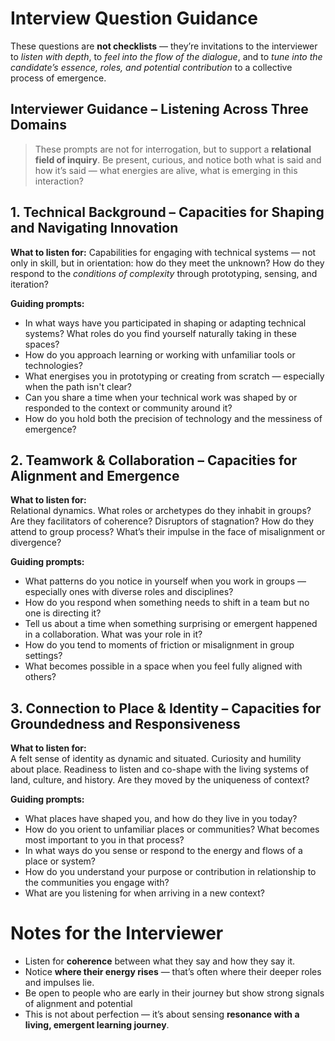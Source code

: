 
<PageGate requiredPassword="interviewers">

# Interview Question Guidance
These questions are **not checklists** — they’re invitations to the interviewer to _listen with depth_, to _feel into the flow of the dialogue_, and to _tune into the candidate’s essence, roles, and potential contribution_ to a collective process of emergence.
## Interviewer Guidance – Listening Across Three Domains

> These prompts are not for interrogation, but to support a **relational field of inquiry**. Be present, curious, and notice both what is said and how it’s said — what energies are alive, what is emerging in this interaction?

## 1. Technical Background – Capacities for Shaping and Navigating Innovation

**What to listen for:**
Capabilities for engaging with technical systems — not only in skill, but in orientation: how do they meet the unknown? How do they respond to the _conditions of complexity_ through prototyping, sensing, and iteration?

**Guiding prompts:**

- In what ways have you participated in shaping or adapting technical systems? What roles do you find yourself naturally taking in these spaces?
- How do you approach learning or working with unfamiliar tools or technologies?
- What energises you in prototyping or creating from scratch — especially when the path isn't clear?
- Can you share a time when your technical work was shaped by or responded to the context or community around it?
- How do you hold both the precision of technology and the messiness of emergence?

## 2. Teamwork & Collaboration – Capacities for Alignment and Emergence

**What to listen for:**  
Relational dynamics. What roles or archetypes do they inhabit in groups? Are they facilitators of coherence? Disruptors of stagnation? How do they attend to group process? What’s their impulse in the face of misalignment or divergence?

**Guiding prompts:**

- What patterns do you notice in yourself when you work in groups — especially ones with diverse roles and disciplines?
- How do you respond when something needs to shift in a team but no one is directing it?
- Tell us about a time when something surprising or emergent happened in a collaboration. What was your role in it?
- How do you tend to moments of friction or misalignment in group settings?
- What becomes possible in a space when you feel fully aligned with others?

## 3. Connection to Place & Identity – Capacities for Groundedness and Responsiveness

**What to listen for:**  
A felt sense of identity as dynamic and situated. Curiosity and humility about place. Readiness to listen and co-shape with the living systems of land, culture, and history. Are they moved by the uniqueness of context?

**Guiding prompts:**

- What places have shaped you, and how do they live in you today?
- How do you orient to unfamiliar places or communities? What becomes most important to you in that process?
- In what ways do you sense or respond to the energy and flows of a place or system?
- How do you understand your purpose or contribution in relationship to the communities you engage with?
- What are you listening for when arriving in a new context?

# Notes for the Interviewer

- Listen for **coherence** between what they say and how they say it.
- Notice **where their energy rises** — that’s often where their deeper roles and impulses lie.
- Be open to people who are early in their journey but show strong signals of alignment and potential
- This is not about perfection — it’s about sensing **resonance with a living, emergent learning journey**.

</PageGate>